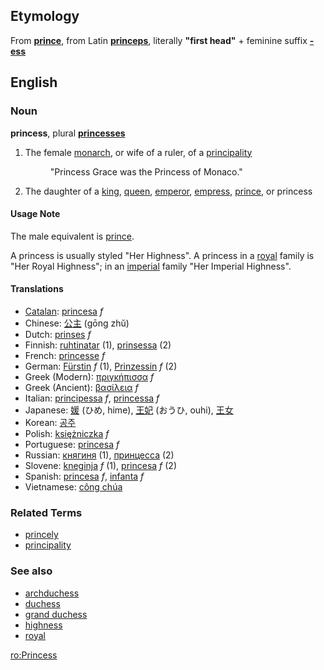 ==Etymology==
From '''[[prince]]''', from Latin '''[[princeps]]''', literally '''"first head"''' + feminine suffix '''[[-ess]]'''

==English==
===Noun===
'''princess''', plural '''[[princesses]]'''

#The female [[monarch]], or wife of a ruler, of a [[principality]]
#: "Princess Grace was the Princess of Monaco."
#The daughter of a [[king]], [[queen]], [[emperor]], [[empress]], [[prince]], or princess

====Usage Note====
The male equivalent is [[prince]].

A princess is usually styled "Her Highness".  A princess in a [[royal]] family is "Her Royal Highness"; in an [[imperial]] family "Her Imperial Highness".

====Translations====
*[[Catalan]]: [[princesa]] ''f''
*Chinese: [[公主]] (gōng zhǔ)
*Dutch: [[prinses]] ''f''
*Finnish: [[ruhtinatar]] (1), [[prinsessa]] (2)
*French: [[princesse]] ''f''
*German: [[Fürstin]] ''f'' (1), [[Prinzessin]] ''f'' (2)
*Greek (Modern): [[πριγκήπισσα]] ''f''
*Greek (Ancient): [[βασίλεια]] ''f''
*Italian: [[principessa]] ''f'', [[princessa]] ''f''
*Japanese: [[媛]] (ひめ, hime), [[王妃]] (おうひ, ouhi), [[王女]]
*Korean: [[공주]]
*Polish: [[księżniczka]] ''f''
*Portuguese: [[princesa]] ''f''
*Russian: [[княгиня]] (1), [[принцесса]] (2)
*Slovene: [[kneginja]] ''f'' (1), [[princesa]] ''f'' (2)
*Spanish: [[princesa]] ''f'', [[infanta]] ''f''
*Vietnamese: [[công chúa]]

===Related Terms===
*[[princely]]
*[[principality]]

===See also===
*[[archduchess]]
*[[duchess]]
*[[grand duchess]]
*[[highness]]
*[[royal]]

[[ro:Princess]]